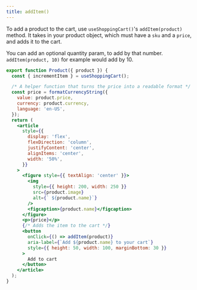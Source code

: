 ```yaml
---
title: addItem()
---
```



To add a product to the cart, use `useShoppingCart()`'s `addItem(product)` method. It takes in your product object, which must have a `sku` and a `price`, and adds it to the cart.


You can add an optional quantity param, to add by that number. `addItem(product, 10)` for example would add by 10.

<CartDisplayWrapper>
  <AddItem product={{
      name: 'Bananas',
      sku: 'sku_GBJ2Ep8246qeeT',
      price: 400,
      image:
        'https://images.unsplash.com/photo-1574226516831-e1dff420e562?ixlib=rb-1.2.1&ixid=eyJhcHBfaWQiOjEyMDd9&auto=format&fit=crop&w=1050&q=80',
      currency: 'USD',
    }}/>
</CartDisplayWrapper>

```jsx
export function Product({ product }) {
  const { incrementItem } = useShoppingCart();

  /* A helper function that turns the price into a readable format */
  const price = formatCurrencyString({
    value: product.price,
    currency: product.currency,
    language: 'en-US',
  });
  return (
    <article
      style={{
        display: 'flex',
        flexDirection: 'column',
        justifyContent: 'center',
        alignItems: 'center',
        width: '50%',
      }}
    >
      <figure style={{ textAlign: 'center' }}>
        <img
          style={{ height: 200, width: 250 }}
          src={product.image}
          alt={` ${product.name}`}
        />
        <figcaption>{product.name}</figcaption>
      </figure>
      <p>{price}</p>
      {/* Adds the item to the cart */}
      <button
        onClick={() => addItem(product)}
        aria-label={`Add ${product.name} to your cart`}
        style={{ height: 50, width: 100, marginBottom: 30 }}
      >
        Add to cart
      </button>
    </article>
  );
}
```
